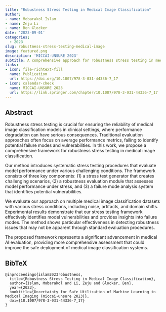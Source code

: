```yaml
---
title: "Robustness Stress Testing in Medical Image Classification"
author: 
- name: Mobarakol Islam
- name: Zeju Li
- name: Ben Glocker
date: '2023-09-01'
categories:
  - 2023
slug: robustness-stress-testing-medical-image
image: featured.png
description: 'MICCAI-UNSURE 2023'
subtitle: A comprehensive approach for robustness stress testing in medical image classification.
links:
- icon: file-richtext-fill
  name: Publication
  url: https://doi.org/10.1007/978-3-031-44336-7_17
- icon: calendar-check
  name: MICCAI-UNSURE 2023
  url: https://link.springer.com/chapter/10.1007/978-3-031-44336-7_17
---
```


## Abstract

Robustness stress testing is crucial for ensuring the reliability of medical image classification models in clinical settings, where performance degradation can have serious consequences. Traditional evaluation approaches often focus on average performance metrics, failing to identify potential failure modes and vulnerabilities. In this work, we propose a comprehensive framework for robustness stress testing in medical image classification.

Our method introduces systematic stress testing procedures that evaluate model performance under various challenging conditions. The framework consists of three key components: (1) a stress test generator that creates challenging scenarios, (2) a robustness evaluation module that assesses model performance under stress, and (3) a failure mode analysis system that identifies potential vulnerabilities.

We evaluate our approach on multiple medical image classification datasets with various stress conditions, including noise, artifacts, and domain shifts. Experimental results demonstrate that our stress testing framework effectively identifies model vulnerabilities and provides insights into failure modes. The method shows particular effectiveness in detecting robustness issues that may not be apparent through standard evaluation procedures.

The proposed framework represents a significant advancement in medical AI evaluation, providing more comprehensive assessment that could improve the safe deployment of medical image classification systems.

## BibTeX

```{=html}
<pre class="quarto-appendix-bibtex" data-clipboard-text="@inproceedings{islam2023robustness,
  title={Robustness Stress Testing in Medical Image Classification},
  author={Islam, Mobarakol and Li, Zeju and Glocker, Ben},
  year={2023},
  booktitle={Uncertainty for Safe Utilization of Machine Learning in Medical Imaging (miccai-unsure 2023)},
  doi={10.1007/978-3-031-44336-7_17}
}"><code>@inproceedings{islam2023robustness,
  title={Robustness Stress Testing in Medical Image Classification},
  author={Islam, Mobarakol and Li, Zeju and Glocker, Ben},
  year={2023},
  booktitle={Uncertainty for Safe Utilization of Machine Learning in Medical Imaging (miccai-unsure 2023)},
  doi={10.1007/978-3-031-44336-7_17}
}</code></pre>
``` 